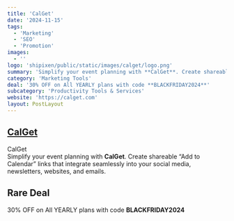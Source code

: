 ```yaml
---
title: 'CalGet'
date: '2024-11-15'
tags:
  - 'Marketing'
  - 'SEO'
  - 'Promotion'
images:
  - ''
logo: 'shipixen/public/static/images/calget/logo.png'
summary: 'Simplify your event planning with **CalGet**. Create shareable “Add to Calendar” links that integrate seamlessly into your social media, newsletters, websites, and emails.'
category: 'Marketing Tools'
deal: '30% OFF on All YEARLY plans with code **BLACKFRIDAY2024**'
subcategory: 'Productivity Tools & Services'
website: 'https://calget.com'
layout: PostLayout
---
```


## [CalGet](https://calget.com)

CalGet <br/>
Simplify your event planning with **CalGet**. Create shareable “Add to Calendar” links that integrate seamlessly into your social media, newsletters, websites, and emails.

## Rare Deal

30% OFF on All YEARLY plans with code **BLACKFRIDAY2024**
